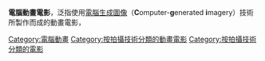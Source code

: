 {{noteTA
|G1=IT
}}
'''電腦動畫電影'''，泛指使用[[電腦成像|電腦生成圖像]]（'''C'''omputer-'''g'''enerated '''i'''magery）技術所製作而成的動畫電影，
[[Category:電腦動畫|Category:電腦動畫]]
[[Category:按拍攝技術分類的動畫電影|Category:按拍攝技術分類的動畫電影]]
[[Category:按拍攝技術分類的電影|Category:按拍攝技術分類的電影]]